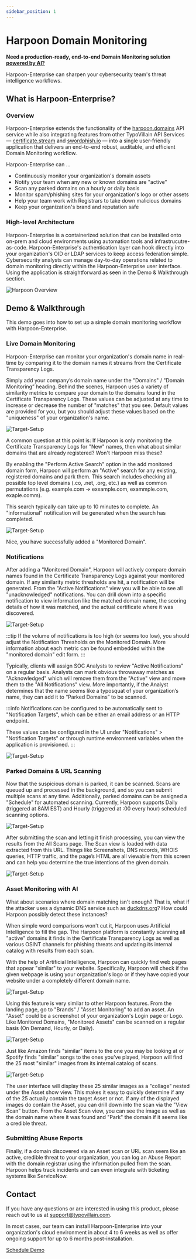 ```yaml
---
sidebar_position: 1
---
```


# Harpoon Domain Monitoring

<b>Need a production-ready, end-to-end Domain Monitoring solution <a href="#asset-monitoring-with-ai">powered by AI?</a></b>

Harpoon-Enterprise can sharpen your cybersecurity team's threat intelligence workflows.

## What is Harpoon-Enterprise?

### Overview

Harpoon-Enterprise extends the functionality of the [harpoon.domains](/docs/introduction-2) API service while also integrating features from other TypoVillain API Services — [certificate.stream](/docs/introduction-1) and [swordphish.io](/docs/introduction-3) — into a single user-friendly application that delivers an end-to-end robust, auditable, and efficient Domain Monitoring workflow.

Harpoon-Enterprise can ...

- Continuously monitor your organization's domain assets
- Notify your team when any new or known domains are "active"
- Scan any parked domains on a hourly or daily basis
- Monitor spam/phishing sites for your organization's logo or other assets
- Help your team work with Registrars to take down malicious domains
- Keep your organization's brand and reputation safe

### High-level Architecture

Harpoon-Enterprise is a containerized solution that can be installed onto on-prem and cloud environments using automation tools and infrastrucutre-as-code. Harpoon-Enterprise's authentication layer can hook directly into your organization's OID or LDAP services to keep access federation simple. Cybersecurity analysts can manage day-to-day operations related to domain monitoring directly within the Harpoon-Enterprise user interface. Using the application is straightforward as seen in the Demo & Walkthrough section.

![Harpoon Overview](./harpoon-enterprise.png)

## Demo & Walkthrough

This demo goes into how to set up a simple domain monitoring workflow with Harpoon-Enterprise. 


### Live Domain Monitoring

Harpoon-Enterprise can monitor your organization's domain name in real-time by comparing it to the domain names it streams from the Certificate Transparency Logs.

Simply add your company’s domain name under the "Domains" / "Domain Monitoring” heading. Behind the scenes, Harpoon uses a variety of similarity metrics to compare your domain to the domains found in the Certificate Transparency Logs. These values can be adjusted at any time to increase or decrease the number of "matches" that you see. Default values are provided for you, but you should adjust these values based on the "uniqueness" of your organization's name. 

![Target-Setup](./01_demo.gif)

A common question at this point is: If Harpoon is only monitoring the Certificate Transparency Logs for "New" names, then what about similar domains that are already registered? Won't Harpoon miss these?

By enabling the "Perform Active Search" option in the add monitored domain form, Harpoon will perform an "Active" search for any existing, registered domains and park them. This search includes checking all possible top level domains (.co, .net, .org, etc.) as well as common permutations (e.g. example.com -> exxample.com, exammple.com, exaple.comm).

This search typically can take up to 10 minutes to complete. An "informational" notification will be generated when the search has completed.

![Target-Setup](./02_demo.gif)

Nice, you have successfully added a "Monitored Domain".

### Notifications

After adding a "Monitored Domain", Harpoon will actively compare domain names found in the Certificate Transparency Logs against your monitored domain. If any similarity metric thresholds are hit, a notification will be generated. From the "Active Notifications" view you will be able to see all "unacknowledged" notifications. You can drill down into a specific notification to view information like the matched domain name, the scoring details of how it was matched, and the actual certificate where it was discovered.

![Target-Setup](./03_demo.gif)

:::tip
If the volume of notifications is too high (or seems too low), you should adjust the Notification Thresholds on the Monitored Domain. More information about each metric can be found embedded within the "monitored domain" edit form.
:::

Typically, clients will assign SOC Analysts to review "Active Notifications" on a regular basis. Analysts can mark obvious throwaway matches as "Acknowledged" which will remove them from the "Active" view and move them to the "All Notifications" view. More importantly, if the Analyst determines that the name seems like a typosquat of your organization’s name, they can add it to “Parked Domains” to be scanned. 

:::info
Notifications can be configured to be automatically sent to "Notification Targets", which can be either an email address or an HTTP endpoint.

These values can be configured in the UI under "Notifications" > "Notification Targets" or through runtime environment variables when the application is provisioned.
:::

![Target-Setup](./05_demo.gif)

### Parked Domains & URL Scanning

Now that the suspicious domain is parked, it can be scanned. Scans are queued up and processed in the background, and so you can submit multiple scans at any time. Additionally, parked domains can be assigned a "Schedule" for automated scanning. Currently, Harpoon supports Daily (triggered at 8AM EST) and Hourly (triggered at :00 every hour) scheduled scanning options.

![Target-Setup](./07_demo.gif)

After submitting the scan and letting it finish processing, you can view the results from the All Scans page. The Scan view is loaded with data extracted from this URL. Things like Screenshots, DNS records, WHOIS queries, HTTP traffic, and the page’s HTML are all viewable from this screen and can help you determine the true intentions of the given domain.

![Target-Setup](./08_demo.gif)

### Asset Monitoring with AI

What about scenarios where domain matching isn't enough? That is, what if the attacker uses a dynamic DNS service such as [duckdns.org](https://www.duckdns.org/)? How could Harpoon possibly detect these instances?

When simple word comparisons won't cut it, Harpoon uses Artificial Intelligence to fill the gap. The Harpoon platform is constantly scanning all "active" domains it finds in the Certificate Transparency Logs as well as various OSINT channels for phishing threats and updating its internal catalog with results from each scan.

With the help of Artificial Intelligence, Harpoon can quickly find web pages that appear "similar" to your website. Specifically, Harpoon will check if the given webpage is using your organization's logo or if they have copied your website under a completely different domain name. 

![Target-Setup](./10_demo.gif)

Using this feature is very similar to other Harpoon features. From the landing page, go to "Brands" / "Asset Monitoring" to add an asset. An "Asset" could be a screenshot of your organization's Login page or Logo. Like Monitored Domains, "Monitored Assets" can be scanned on a regular basis (On Demand, Hourly, or Daily).

![Target-Setup](./11_demo.gif)

Just like Amazon finds "similar" items to the one you may be looking at or Spotify finds "similar" songs to the ones you've played, Harpoon will find the 25 most "similar" images from its internal catalog of scans. 

![Target-Setup](./12_demo.gif)

The user interface will display these 25 similar images as a "collage" nested under the Asset show view. This makes it easy to quickly determine if any of the 25 actually contain the target Asset or not. If any of the displayed images do contain the Asset, you can drill down into the scan via the "View Scan" button. From the Asset Scan view, you can see the image as well as the domain name where it was found and "Park" the domain if it seems like a credible threat.

### Submitting Abuse Reports

Finally, if a domain discovered via an Asset scan or URL scan seem like an active, credible threat to your organization, you can log an Abuse Report with the domain registrar using the information pulled from the scan. Harpoon helps track incidents and can even integrate with ticketing systems like ServiceNow. 

## Contact

If you have any questions or are interested in using this product, please reach out to us at support@typovillain.com.

In most cases, our team can install Harpoon-Enterprise into your organization's cloud environment in about 4 to 6 weeks as well as offer ongoing support for up to 6 months post-installation.

<a className="button button--primary button--lg" href="mailto:joe@typovillain.com?subject=Harpoon Enterprise Demo&body=Interested in scheduling a demo for Harpoon Enterprise. Please contact me.">Schedule Demo</a>


